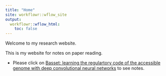 ```yaml
---
title: "Home"
site: workflowr::wflow_site
output:
  workflowr::wflow_html:
    toc: false
---
```


Welcome to my research website.

This is my website for notes on paper reading. 

* Please click on [Basset: learning the regulartory code of the accessible genome with deep convolutional neural networks](basset.html) to see notes.

